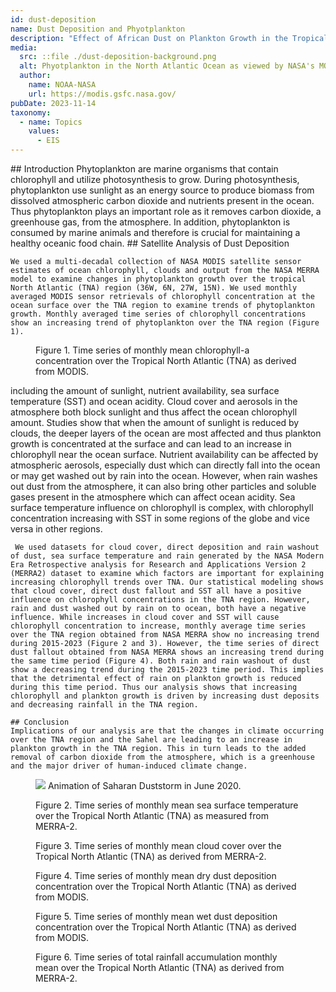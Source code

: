 ---
id: dust-deposition
name: Dust Deposition and Phyotplankton
description: "Effect of African Dust on Plankton Growth in the Tropical North Atlantic Region"
media:
  src: ::file ./dust-deposition-background.png
  alt: Phyotplankton in the North Atlantic Ocean as viewed by NASA's MODIS sensor.
  author: 
    name: NOAA-NASA
    url: https://modis.gsfc.nasa.gov/
pubDate: 2023-11-14
taxonomy:
  - name: Topics
    values:
      - EIS
---

<Block>
  <Prose>
    ## Introduction
    Phytoplankton are marine organisms that contain chlorophyll and utilize photosynthesis to grow. During photosynthesis, phytoplankton use sunlight as an energy source to produce biomass from dissolved atmospheric carbon dioxide and nutrients present in the ocean. Thus phytoplankton plays an important role as it removes carbon dioxide, a greenhouse gas, from the atmosphere. In addition, phytoplankton is consumed by marine animals and therefore is crucial for maintaining a healthy oceanic food chain. 
  
  </Prose>
</Block>

<Block>
  <Prose>
    ## Satellite Analysis of Dust Deposition

    We used a multi-decadal collection of NASA MODIS satellite sensor estimates of ocean chlorophyll, clouds and output from the NASA MERRA model to examine changes in phytoplankton growth over the tropical North Atlantic (TNA) region (36W, 6N, 27W, 15N). We used monthly averaged MODIS sensor retrievals of chlorophyll concentration at the ocean surface over the TNA region to examine trends of phytoplankton growth. Monthly averaged time series of chlorophyll concentrations show an increasing trend of phytoplankton over the TNA region (Figure 1).
    
  </Prose>
</Block>


<Block type="wide">
  <Figure>
    <Chart
      dataPath={new URL('./dust-deposition-trendline.csv', import.meta.url).href}
      dateFormat="%Y-%m-%d"
      idKey='source'
      xKey='Date'
      yKey='Chlorophyll'
      yAxisLabel='Chlorophyll-a concentration (mg/m^3)'
    />
    <Caption>
      Figure 1. Time series of monthly mean chlorophyll-a concentration over the Tropical North Atlantic (TNA) as derived from MODIS.
    </Caption>
  </Figure>
</Block>

<Block>
  <Prose>
    including the amount of sunlight, nutrient availability, sea surface temperature (SST) and ocean acidity. Cloud cover and aerosols in the atmosphere both block sunlight and thus affect the ocean chlorophyll amount. Studies show that when the amount of sunlight is reduced by clouds, the deeper layers of the ocean are most affected and thus plankton growth is concentrated at the surface and can lead to an increase in chlorophyll near the ocean surface. Nutrient availability can be affected by atmospheric aerosols, especially dust which can directly fall into the ocean or may get washed out by rain into the ocean. However, when rain washes out dust from the atmosphere, it can also bring other particles and soluble gases present in the atmosphere which can affect ocean acidity. Sea surface temperature influence on chlorophyll is complex, with chlorophyll concentration increasing with SST in some regions of the globe and vice versa in other regions.

     We used datasets for cloud cover, direct deposition and rain washout of dust, sea surface temperature and rain generated by the NASA Modern Era Retrospective analysis for Research and Applications Version 2 (MERRA2) dataset to examine which factors are important for explaining increasing chlorophyll trends over TNA. Our statistical modeling shows that cloud cover, direct dust fallout and SST all have a positive influence on chlorophyll concentrations in the TNA region. However, rain and dust washed out by rain on to ocean, both have a negative influence. While increases in cloud cover and SST will cause chlorophyll concentration to increase, monthly average time series over the TNA region obtained from NASA MERRA show no increasing trend during 2015-2023 (Figure 2 and 3). However, the time series of direct dust fallout obtained from NASA MERRA shows an increasing trend during the same time period (Figure 4). Both rain and rain washout of dust show a decreasing trend during the 2015-2023 time period. This implies that the detrimental effect of rain on plankton growth is reduced during this time period. Thus our analysis shows that increasing chlorophyll and plankton growth is driven by increasing dust deposits and decreasing rainfall in the TNA region.

  </Prose>
</Block>

<Block>
  <Prose>

    ## Conclusion
    Implications of our analysis are that the changes in climate occurring over the TNA region and the Sahel are leading to an increase in plankton growth in the TNA region. This in turn leads to the added removal of carbon dioxide from the atmosphere, which is a greenhouse and the major driver of human-induced climate change.
  
  </Prose>
  <Figure>
      <Image
      src={new URL('./dust.gif', import.meta.url).href}
    />
    <Caption attrAuthor='GEOSTATIONARY OPERATIONAL ENVIRONMENTAL SATELLITES—R SERIES' attrUrl='https://www.goes-r.gov/spacesegment/abi.html'>
      Animation of Saharan Duststorm in June 2020. 
    </Caption>
  </Figure>
</Block>

<Block type="wide">
  <Figure>
    <Chart
      dataPath={new URL('./sst-dust.csv', import.meta.url).href}
      dateFormat="%Y-%m-%d"
      idKey='source'
      xKey='Date'
      yKey='Sea Surface Temperature'
      yAxisLabel='Temperature (Celsius)'
    />
    <Caption>
      Figure 2. Time series of monthly mean sea surface temperature over the Tropical North Atlantic (TNA) as measured from MERRA-2.
    </Caption>
  </Figure>
</Block>

<Block type="wide">
  <Figure>
    <Chart
      dataPath={new URL('./cld-dust.csv', import.meta.url).href}
      dateFormat="%Y-%m-%d"
      idKey='source'
      xKey='Date'
      yKey='Cloud Cover'
      yAxisLabel='Cloud Cover (0 to 1)'
    />
    <Caption>
      Figure 3. Time series of monthly mean cloud cover over the Tropical North Atlantic (TNA) as derived from MERRA-2.
    </Caption>
  </Figure>
</Block>

<Block type="wide">
  <Figure>
    <Chart
      dataPath={new URL('./dry-dust.csv', import.meta.url).href}
      dateFormat="%Y-%m-%d"
      idKey='source'
      xKey='Date'
      yKey='Dry Dust Deposition'
      yAxisLabel='Dry Dust Deposition (mg/m^3)'
    />
    <Caption>
      Figure 4. Time series of monthly mean dry dust deposition concentration over the Tropical North Atlantic (TNA) as derived from MODIS.
    </Caption>
  </Figure>
</Block>

<Block type="wide">
  <Figure>
    <Chart
      dataPath={new URL('./wet-dust.csv', import.meta.url).href}
      dateFormat="%Y-%m-%d"
      idKey='source'
      xKey='Date'
      yKey='Wet Dust Deposition'
      yAxisLabel='Wet Dust Deposition'
    />
    <Caption>
      Figure 5. Time series of monthly mean wet dust deposition concentration over the Tropical North Atlantic (TNA) as derived from MODIS.
    </Caption>
  </Figure>
</Block>

<Block type="wide">
  <Figure>
    <Chart
      dataPath={new URL('./rainfall-dust-dep.csv', import.meta.url).href}
      dateFormat="%Y-%m-%d"
      idKey='source'
      xKey='Date'
      yKey='Precipitation'
      yAxisLabel='Total Precipitation (mm)'
    />
    <Caption>
      Figure 6. Time series of total rainfall accumulation monthly mean over the Tropical North Atlantic (TNA) as derived from MERRA-2.
    </Caption>
  </Figure>
</Block>